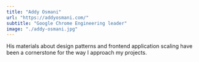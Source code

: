 ```yaml
---
title: "Addy Osmani"
url: "https://addyosmani.com/"
subtitle: "Google Chrome Engineering leader"
image: "./addy-osmani.jpg"
---
```


His materials about design patterns and frontend application scaling have been a cornerstone for the way I approach my projects.
